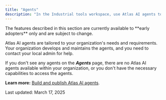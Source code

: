 ```yaml
---
title: "Agents"
description: "In the Industrial tools workspace, use Atlas AI agents to automate tasks and get answers to your questions."
---
```


<Warning>
  The features described in this section are currently available to **early adopters** only and are subject to change.
</Warning>

Atlas AI agents are tailored to your organization's needs and requirements. Your organization develops and maintains the agents, and you need to contact your local admin for help.

If you don't see any agents on the ***Agents*** page, there are no Atlas AI agents available within your organization, or you don't have the necessary capabilities to access the agents.

**Learn more:** [Build and publish Atlas AI agents](/cdf/atlas_ai/guides/atlas_ai_agent_building).

Last updated: March 17, 2025
